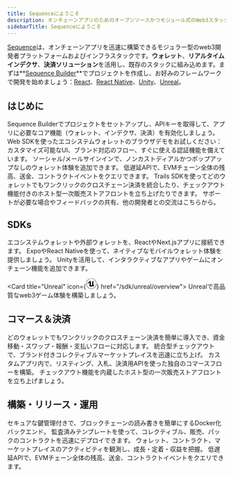 ```yaml
---
title: Sequenceにようこそ
description: オンチェーンアプリのためのオープンソースかつモジュール式のWeb3スタック
sidebarTitle: Sequenceにようこそ
---
```


[Sequence](https://sequence.xyz/)は、オンチェーンアプリを迅速に構築できるモジュラー型のweb3開発者プラットフォームおよびインフラスタックです。**ウォレット**、**リアルタイムインデクサ**、**決済ソリューション**を活用し、既存のスタックに組み込めます。まずは\*\*[Sequence Builder](https://sequence.build/)\*\*でプロジェクトを作成し、お好みのフレームワークで開発を始めましょう：[React](/sdk/web/overview)、[React Native](/sdk/mobile)、[Unity](/sdk/unity/overview)、[Unreal](/sdk/unreal/overview)。

## はじめに

<CardGroup cols={2}>
  <Card title="最初のプロジェクトを作成" icon="folder-plus" href="/solutions/builder/getting-started">
    Sequence Builderでプロジェクトをセットアップし、APIキーを取得して、アプリに必要なコア機能（ウォレット、インデクサ、決済）を有効化しましょう。
  </Card>

  <Card title="エコシステムウォレット・デモ" icon="gem" href="https://acme.ecosystem-demo.xyz">
    Web SDKを使ったエコシステムウォレットのブラウザデモをお試しください：カスタマイズ可能なUI、ブランド対応のフロー、すぐに使える認証機能を備えています。
  </Card>

  <Card title="クイックスタート：ウォレット" icon="wallet" href="/solutions/wallets/developers/overview">
    ソーシャル/メールサインインで、ノンカストディアルかつポップアップなしのウォレット体験を追加できます。
  </Card>

  <Card title="クイックスタート：リアルタイムインデクサ" icon="database" href="/solutions/indexer/overview">
    低遅延APIで、EVMチェーン全体の残高、送金、コントラクトイベントをクエリできます。
  </Card>

  <Card title="クイックスタート：決済" icon="cart-shopping" href="/solutions/payments/overview">
    Trails SDKを使ってどのウォレットでもワンクリックのクロスチェーン決済を統合したり、チェックアウト機能付きのホスト型一次販売ストアフロントを立ち上げたりできます。
  </Card>

  <Card title="コミュニティに参加" icon="discord" href="https://discord.com/invite/sequence">
    サポートが必要な場合やフィードバックの共有、他の開発者との交流はこちらから。
  </Card>
</CardGroup>

## SDKs

<CardGroup cols={4}>
  <Card title="Web SDK" icon="code" href="/sdk/web/overview">
    エコシステムウォレットや外部ウォレットを、ReactやNext.jsアプリに接続できます。
  </Card>

  <Card title="React Native" icon="mobile" href="/sdk/mobile">
    ExpoやReact Nativeを使って、ネイティブなモバイルウォレット体験を提供しましょう。
  </Card>

  <Card title="Unity" icon="unity" href="/sdk/unity/overview">
    Unityを活用して、インタラクティブなアプリやゲームにオンチェーン機能を追加できます。
  </Card>

  <Card title="Unreal" icon={<svg width="24" height="24" viewBox="0 0 32 32" xmlns="http://www.w3.org/2000/svg"><path d="M16 0c-8.766 0-15.865 7.161-15.865 16s7.099 16 15.865 16c8.76 0 15.865-7.161 15.865-16s-7.104-16-15.87-16zM16 0.703c4.047 0 7.859 1.594 10.724 4.479 2.859 2.875 4.453 6.766 4.443 10.818 0 4.083-1.578 7.927-4.443 10.818-2.828 2.87-6.693 4.484-10.724 4.479-4.031 0.005-7.896-1.609-10.724-4.479-2.859-2.875-4.458-6.766-4.448-10.818 0-4.083 1.583-7.927 4.443-10.818 2.828-2.875 6.698-4.49 10.729-4.479zM15.203 6.333c-2.583 0.693-4.974 2.021-8.161 5.677s-2.583 6.677-2.583 6.677c0 0 0.88-2.078 2.995-4.266 1.005-1.036 1.75-1.385 2.266-1.385 0.458-0.026 0.844 0.344 0.844 0.802v7.422c0 0.734-0.474 0.896-0.911 0.885-0.37-0.005-0.714-0.135-0.714-0.135 2.172 3.156 7.37 3.599 7.37 3.599l2.281-2.438 0.052 0.047 2.089 1.781c3.823-2.271 5.667-6.479 5.667-6.479-1.708 1.802-2.792 2.224-3.438 2.224-0.573-0.005-0.797-0.339-0.797-0.339-0.031-0.156-0.083-2.417-0.104-4.677-0.021-2.339 0-4.682 0.115-4.688 0.661-1.24 2.766-3.74 2.766-3.74-3.932 0.776-6.073 3.354-6.073 3.354-0.635-0.5-1.927-0.417-1.927-0.417 0.604 0.333 1.208 1.302 1.208 2.104v7.896c0 0-1.318 1.161-2.333 1.161-0.604 0-0.974-0.328-1.177-0.599-0.078-0.104-0.146-0.219-0.198-0.344v-9.75c-0.141 0.104-0.313 0.161-0.484 0.167-0.219 0-0.443-0.109-0.594-0.427-0.115-0.24-0.188-0.599-0.188-1.125 0-1.797 2.031-2.99 2.031-2.99z"/></svg>} href="/sdk/unreal/overview">
    Unrealで高品質なweb3ゲーム体験を構築しましょう。
  </Card>
</CardGroup>

## コマース＆決済

<CardGroup cols={2}>
  <Card title="Trails SDK" icon="cart-shopping" href="/solutions/payments/trails">
    どのウォレットでもワンクリックのクロスチェーン決済を簡単に導入でき、資金移動・スワップ・報酬・支払いフローに対応します。
  </Card>

  <Card title="ホスト型マーケットプレイス" icon="store" href="/solutions/payments/marketplace/hosted">
    統合型チェックアウトで、ブランド付きコレクティブルマーケットプレイスを迅速に立ち上げ。
  </Card>

  <Card title="マーケットプレイスAPI" icon="folder-plus" href="/solutions/payments/marketplace/custom">
    カスタムアプリ内で、リスティング、入札、決済用APIを使った独自のコマースフローを構築。
  </Card>

  <Card title="ホスト型ショップ" icon="arrows-rotate" href="/solutions/payments/shop/overview">
    チェックアウト機能を内蔵したホスト型の一次販売ストアフロントを立ち上げましょう。
  </Card>
</CardGroup>

## 構築・リリース・運用

<CardGroup cols={2}>
  <Card title="Sidekick" icon="coins" href="/solutions/infrastructure/sidekick/overview">
    セキュアな鍵管理付きで、ブロックチェーンの読み書きを簡単にするDocker化バックエンド。
  </Card>

  <Card title="コントラクト" icon="gem" href="/solutions/builder/contracts/overview">
    監査済みテンプレートを使って、コレクティブル、販売、パックのコントラクトを迅速にデプロイできます。
  </Card>

  <Card title="Analytics" icon="chart-line" href="/solutions/builder/analytics">
    ウォレット、コントラクト、マーケットプレイスのアクティビティを観測し、成長・定着・収益を把握。
  </Card>

  <Card title="クロスチェーン残高" icon="link" href="/solutions/indexer/cross-chain-balances">
    低遅延APIで、EVMチェーン全体の残高、送金、コントラクトイベントをクエリできます。
  </Card>
</CardGroup>